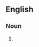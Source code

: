 {{also|walk-on}}

==English==

===Noun===
{{en-noun}}

# {{alternative spelling of|walk-on|lang=en}}